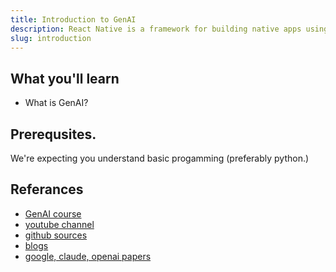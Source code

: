 ```yaml
---
title: Introduction to GenAI
description: React Native is a framework for building native apps using React.
slug: introduction
---
```


## What you'll learn
- What is GenAI?


## Prerequsites.
We're expecting you understand basic progamming (preferably python.)


## Referances
- [GenAI course]()
- [youtube channel]()
- [github sources]()
- [blogs]()
- [google, claude, openai papers]()